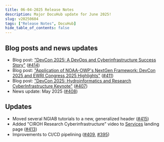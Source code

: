 ```yaml
---
title: 06-04-2025 Release Notes
description: Major DocuHub update for June 2025!
slug: v20250604
tags: ["Release Notes", DocuHub]
hide_table_of_contents: false
---
```


## Blog posts and news updates
- Blog post: ["DevCon 2025: A DevOps and Cyberinfrastructure Success Story"](/blog/devcon25-infra) ([#414](https://github.com/CIROH-UA/ciroh-ua_website/pull/414))
- Blog post: ["Application of NOAA-OWP's NextGen Framework: DevCon 2025 and EWRI Congress 2025 Highlights"](/blog/ewri-devcon25-ngiab) ([#411](https://github.com/CIROH-UA/ciroh-ua_website/pull/411))
- Blog post: ["DevCon 2025: Hydroinformatics and Research CyberInfrastructure Keynote"](/blog/devcon25-keynote) ([#407](https://github.com/CIROH-UA/ciroh-ua_website/pull/407))
- News update: May 2025 ([#408](https://github.com/CIROH-UA/ciroh-ua_website/pull/408))

## Updates
- Moved several NGIAB tutorials to a new, generalized header ([#415](https://github.com/CIROH-UA/ciroh-ua_website/pull/415))
- Added "CIROH Research Cyberinfrastructure" video to [Services](/docs/services/intro) landing page ([#413](https://github.com/CIROH-UA/ciroh-ua_website/pull/413))
- Improvements to CI/CD pipelining ([#409](https://github.com/CIROH-UA/ciroh-ua_website/pull/409), [#395](https://github.com/CIROH-UA/ciroh-ua_website/pull/395))

<!-- truncate -->